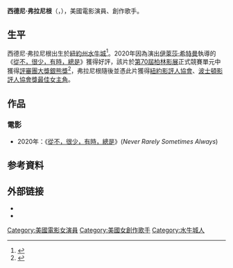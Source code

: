 {{Infobox entertainer
| type          = 女演員
| name          = 西德尼·弗拉尼根
| image         = Sidney_Flanigan-0556.jpg
| imagesize     = 
| caption       = 2020年時的西德尼·弗拉尼根
| birth_date    = {{birth date and age|1998|12|19}}
| birth_place   = {{USA}}[[紐約州|紐約州]][[水牛城|水牛城]]
| death_date    = 
| death_place   = 
| othername     = 
| nationality   = {{USA}} 
| yearsactive   = 2020年至今
| parents       = 
| spouse        = 
| children      = 
| website       = {{URL|sidneyflanigan.com}}
| notable role  = 
| cesarawards   = 
| awards        = 
}}

'''西德尼·弗拉尼根'''（{{lang-en|Sidney Flanigan}}，{{bd|1998年|12月19日}}），美國電影演員、創作歌手。

== 生平 ==
西德尼·弗拉尼根出生於[[紐約州|紐約州]][[水牛城|水牛城]]<ref>{{Cite web|url=https://www.focusfeatures.com/never-rarely-sometimes-always/bio/sidney-flanigan|title=Sidney Flanigan stars as 'Autumn'|website=focusfeatures.com|access-date=2020-03-12|archive-date=2020-11-28|archive-url=https://web.archive.org/web/20201128014520/https://www.focusfeatures.com/never-rarely-sometimes-always/bio/sidney-flanigan|dead-url=no}}</ref>。2020年因為演出[[伊萊莎·希特曼|伊萊莎·希特曼]]執導的《[[從不，很少，有時，總是|從不，很少，有時，總是]]》獲得好評，該片於[[第70屆柏林影展|第70屆柏林影展]]正式競賽單元中獲得[[評審團大獎銀熊獎|評審團大獎銀熊獎]]<ref>{{cite web|url=https://theplaylist.net/berlin-film-festival-awards-there-is-no-evil-20200229/|title=‘There Is No Evil’, ‘Never Rarely Sometimes Always’ Win Big At The Berlin Film Festival|last=Motamayor|first=Rafael|date=2020-02-29|work=The Playlist|dead-url=no|archive-url=https://web.archive.org/web/20200302080920/https://theplaylist.net/berlin-film-festival-awards-there-is-no-evil-20200229/|archive-date=2020-03-02|accessdate=2020-02-29}}</ref>，弗拉尼根隨後並憑此片獲得[[紐約影評人協會獎最佳女主角|紐約影評人協會]]、[[波士頓影評人協會獎最佳女主角|波士頓影評人協會獎最佳女主角]]。

== 作品 ==
=== 電影 ===
* 2020年：《[[從不，很少，有時，總是|從不，很少，有時，總是]]》(''Never Rarely Sometimes Always'')

== 参考資料 ==
{{Reflist}}

== 外部链接 ==
* {{official website|http://www.sidneyflanigan.com/}}
* {{imdb name|10620978}}
{{紐約影評人協會獎最佳女主角}}
{{波士頓影評人協會獎最佳女主角}}
{{DEFAULTSORT:Flanigan, Sidney}}
[[Category:美國電影女演員|Category:美國電影女演員]]
[[Category:美國女創作歌手|Category:美國女創作歌手]]
[[Category:水牛城人|Category:水牛城人]]